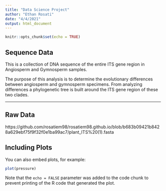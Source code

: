 ```yaml
---
title: "Data Science Project"
author: "Ethan Rosati"
date: "4/4/2021"
output: html_document
---
```


```r
knitr::opts_chunk$set(echo = TRUE)
```

## Sequence Data

This is a collection of DNA sequence of the entire ITS gene region in Angiosperm and Gymnosperm samples. 

The purpose of this analysis is to determine the evolutionary differences between angiosperm and gymnosperm specimens. From analyzing differences a phylogenetic tree is built around the ITS gene region of these two clades. 

___

## Raw Data
https://github.com/rosatiem98/rosatiem98.github.io/blob/b683b09421b8428a629ebf75f9f32f0e1ba99ac7/plant_ITS%20(1).fasta


## Including Plots

You can also embed plots, for example:

```r
plot(pressure)
```

Note that the `echo = FALSE` parameter was added to the code chunk to prevent printing of the R code that generated the plot.
